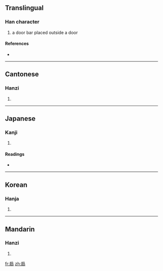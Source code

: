 ==Translingual==

===Han character===
{{Han char|rn=63|rad=戶|as=05|sn=9|four=3722<sub>7</sub>|canj=竹尸月口 (HSBR), 戈尸月口 (ISBR)}}

# a door bar placed outside a door

====References====
* {{Han ref|kx=0416.040|dkj=11728|dj=0761.030|hdz=32262.020|uh=6243|ud=25155|bh=CED3|bd=52947}}

----

==Cantonese==

===Hanzi===
{{yue-hanzi|jyut=|y=gwing1, gwing2}}

# {{defn|Cantonese|sort=戶05}}

----

==Japanese==

===Kanji===
{{ja-kanji|grade=|rs=戶05}}

# {{defn|Japanese|sort=戶05}}

====Readings====
* {{ja-readings|on=[[けい]] (kei), [[きょう]] (kyō), [[へん]] (hen)|kun=[[かんぬき]] (kannuki), [[とびら]] (tobira)}}

----

==Korean==

===Hanja===
{{ko-hanja|hangeul=경|eumhun=|rv=gyeong|mr=kyŏng|y=kyeng}}

# {{defn|Korean|sort=戶05}}

----

==Mandarin==

===Hanzi===
{{cmn-hanzi|pin=[[jiōng]] ([[jiong1]])|wg=chiung<sup>1</sup>}}

# {{defn|Mandarin|sort=戶05}}

[[fr:扃]]
[[zh:扃]]